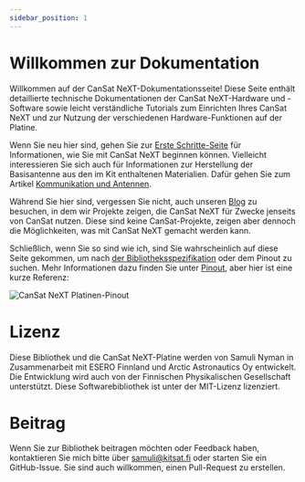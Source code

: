 ```yaml
---
sidebar_position: 1
---
```


# Willkommen zur Dokumentation

Willkommen auf der CanSat NeXT-Dokumentationsseite! Diese Seite enthält detaillierte technische Dokumentationen der CanSat NeXT-Hardware und -Software sowie leicht verständliche Tutorials zum Einrichten Ihres CanSat NeXT und zur Nutzung der verschiedenen Hardware-Funktionen auf der Platine.

Wenn Sie neu hier sind, gehen Sie zur [Erste Schritte-Seite](./course/course.md) für Informationen, wie Sie mit CanSat NeXT beginnen können. Vielleicht interessieren Sie sich auch für Informationen zur Herstellung der Basisantenne aus den im Kit enthaltenen Materialien. Dafür gehen Sie zum Artikel [Kommunikation und Antennen](./CanSat-hardware/communication).

Während Sie hier sind, vergessen Sie nicht, auch unseren [Blog](./../blog/) zu besuchen, in dem wir Projekte zeigen, die CanSat NeXT für Zwecke jenseits von CanSat nutzen. Diese sind keine CanSat-Projekte, zeigen aber dennoch die Möglichkeiten, was mit CanSat NeXT gemacht werden kann.

Schließlich, wenn Sie so sind wie ich, sind Sie wahrscheinlich auf diese Seite gekommen, um nach [der Bibliotheksspezifikation](./CanSat-software/library_specification) oder dem Pinout zu suchen. Mehr Informationen dazu finden Sie unter [Pinout](./CanSat-hardware/pin_out), aber hier ist eine kurze Referenz:

![CanSat NeXT Platinen-Pinout](./CanSat-hardware/img/pinout.png)

# Lizenz

Diese Bibliothek und die CanSat NeXT-Platine werden von Samuli Nyman in Zusammenarbeit mit ESERO Finnland und Arctic Astronautics Oy entwickelt. Die Entwicklung wird auch von der Finnischen Physikalischen Gesellschaft unterstützt. Diese Softwarebibliothek ist unter der MIT-Lizenz lizenziert.

# Beitrag

Wenn Sie zur Bibliothek beitragen möchten oder Feedback haben, kontaktieren Sie mich bitte über samuli@kitsat.fi oder starten Sie ein GitHub-Issue. Sie sind auch willkommen, einen Pull-Request zu erstellen.